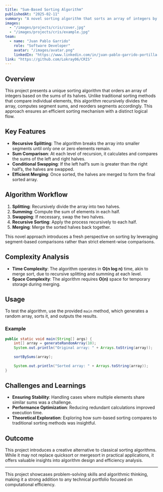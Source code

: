 ```yaml
---
title: "Sum-Based Sorting Algorithm"
publishedAt: "2025-02-11"
summary: "A novel sorting algorithm that sorts an array of integers by recursively comparing the sums of its halves."
images:
  - "/images/projects/cris/cover.jpg"
  - "/images/projects/cris/example.jpg"
team:
  - name: "Juan Pablo Garrido"
    role: "Software Developer"
    avatar: "/images/avatar.png"
    linkedIn: "https://www.linkedin.com/in/juan-pablo-garrido-portilla-42674b29a/"
link: "https://github.com/Lokray06/CRIS"
---
```


## Overview

This project presents a unique sorting algorithm that orders an array of integers based on the sums of its halves. Unlike traditional sorting methods that compare individual elements, this algorithm recursively divides the array, computes segment sums, and reorders segments accordingly. This approach ensures an efficient sorting mechanism with a distinct logical flow.

## Key Features

- **Recursive Splitting**: The algorithm breaks the array into smaller segments until only one or zero elements remain.
- **Sum Comparison**: At each level of recursion, it calculates and compares the sums of the left and right halves.
- **Conditional Swapping**: If the left half’s sum is greater than the right half’s, the halves are swapped.
- **Efficient Merging**: Once sorted, the halves are merged to form the final sorted array.

## Algorithm Workflow

1. **Splitting**: Recursively divide the array into two halves.
2. **Summing**: Compute the sum of elements in each half.
3. **Swapping**: If necessary, swap the two halves.
4. **Recursive Sorting**: Apply the process recursively to each half.
5. **Merging**: Merge the sorted halves back together.

This novel approach introduces a fresh perspective on sorting by leveraging segment-based comparisons rather than strict element-wise comparisons.

## Complexity Analysis

- **Time Complexity**: The algorithm operates in **O(n log n)** time, akin to merge sort, due to recursive splitting and summing at each level.
- **Space Complexity**: The algorithm requires **O(n)** space for temporary storage during merging.

## Usage

To test the algorithm, use the provided `main` method, which generates a random array, sorts it, and outputs the results.

### Example

```java
public static void main(String[] args) {
    int[] array = generateRandomArray(10);
    System.out.println("Original array: " + Arrays.toString(array));
    
    sortBySums(array);
    
    System.out.println("Sorted array: " + Arrays.toString(array));
}
```

## Challenges and Learnings

- **Ensuring Stability**: Handling cases where multiple elements share similar sums was a challenge.
- **Performance Optimization**: Reducing redundant calculations improved execution time.
- **Theoretical Exploration**: Exploring how sum-based sorting compares to traditional sorting methods was insightful.

## Outcome

This project introduces a creative alternative to classical sorting algorithms. While it may not replace quicksort or mergesort in practical applications, it offers valuable insights into algorithm design and efficiency analysis.

---

This project showcases problem-solving skills and algorithmic thinking, making it a strong addition to any technical portfolio focused on computational efficiency.

